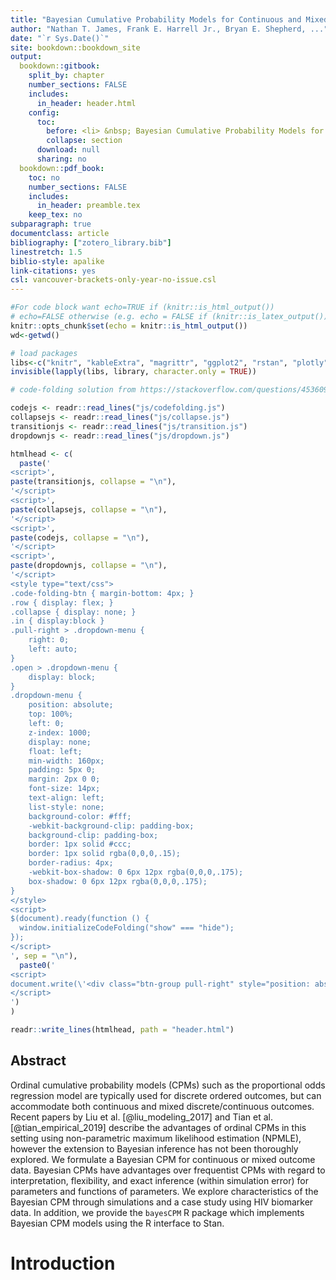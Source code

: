 ```yaml
---
title: "Bayesian Cumulative Probability Models for Continuous and Mixed Outcomes"
author: "Nathan T. James, Frank E. Harrell Jr., Bryan E. Shepherd, ..."
date: "`r Sys.Date()`"
site: bookdown::bookdown_site
output: 
  bookdown::gitbook:
    split_by: chapter
    number_sections: FALSE
    includes:
      in_header: header.html
    config:
      toc:
        before: <li> &nbsp; Bayesian Cumulative Probability Models for Continuous and Mixed Outcomes </li>
        collapse: section
      download: null
      sharing: no    
  bookdown::pdf_book:
    toc: no
    number_sections: FALSE
    includes:
      in_header: preamble.tex
    keep_tex: no
subparagraph: true
documentclass: article 
bibliography: ["zotero_library.bib"]
linestretch: 1.5
biblio-style: apalike
link-citations: yes
csl: vancouver-brackets-only-year-no-issue.csl
---
```


```r
#For code block want echo=TRUE if (knitr::is_html_output())
# echo=FALSE otherwise (e.g. echo = FALSE if (knitr::is_latex_output()))
knitr::opts_chunk$set(echo = knitr::is_html_output())
wd<-getwd()

# load packages
libs<-c("knitr", "kableExtra", "magrittr", "ggplot2", "rstan", "plotly", "bayesplot", "ggExtra")
invisible(lapply(libs, library, character.only = TRUE))
```

```r
# code-folding solution from https://stackoverflow.com/questions/45360998/code-folding-in-bookdown

codejs <- readr::read_lines("js/codefolding.js")
collapsejs <- readr::read_lines("js/collapse.js")
transitionjs <- readr::read_lines("js/transition.js")
dropdownjs <- readr::read_lines("js/dropdown.js")

htmlhead <- c(
  paste('
<script>',
paste(transitionjs, collapse = "\n"),
'</script>
<script>',
paste(collapsejs, collapse = "\n"),
'</script>
<script>',
paste(codejs, collapse = "\n"),
'</script>
<script>',
paste(dropdownjs, collapse = "\n"),
'</script>
<style type="text/css">
.code-folding-btn { margin-bottom: 4px; }
.row { display: flex; }
.collapse { display: none; }
.in { display:block }
.pull-right > .dropdown-menu {
    right: 0;
    left: auto;
}
.open > .dropdown-menu {
    display: block;
}
.dropdown-menu {
    position: absolute;
    top: 100%;
    left: 0;
    z-index: 1000;
    display: none;
    float: left;
    min-width: 160px;
    padding: 5px 0;
    margin: 2px 0 0;
    font-size: 14px;
    text-align: left;
    list-style: none;
    background-color: #fff;
    -webkit-background-clip: padding-box;
    background-clip: padding-box;
    border: 1px solid #ccc;
    border: 1px solid rgba(0,0,0,.15);
    border-radius: 4px;
    -webkit-box-shadow: 0 6px 12px rgba(0,0,0,.175);
    box-shadow: 0 6px 12px rgba(0,0,0,.175);
}
</style>
<script>
$(document).ready(function () {
  window.initializeCodeFolding("show" === "hide");
});
</script>
', sep = "\n"),
  paste0('
<script>
document.write(\'<div class="btn-group pull-right" style="position: absolute; top: 20%; right: 2%; z-index: 200"><button type="button" class="btn btn-default btn-xs dropdown-toggle" data-toggle="dropdown" aria-haspopup="true" aria-expanded="true" data-_extension-text-contrast=""><span>Toggle All Code</span> <span class="caret"></span></button><ul class="dropdown-menu" style="min-width: 70px;"><li><a id="rmd-show-all-code" href="#">Show All</a></li><li><a id="rmd-hide-all-code" href="#">Hide All</a></li></ul></div>\')
</script>
')
)

readr::write_lines(htmlhead, path = "header.html")
```

## Abstract

Ordinal cumulative probability models (CPMs) such as the proportional odds regression model are typically used for discrete ordered outcomes, but can accommodate both continuous and mixed discrete/continuous outcomes.  Recent papers by Liu et al. [@liu_modeling_2017] and Tian et al. [@tian_empirical_2019] describe the advantages of ordinal CPMs in this setting using non-parametric maximum likelihood estimation (NPMLE), however the extension to Bayesian inference has not been thoroughly explored. We formulate a Bayesian CPM for continuous or mixed outcome data. Bayesian CPMs have advantages over frequentist CPMs with regard to interpretation, flexibility<!--/extendability-->, and exact inference (within simulation error) for parameters and functions of parameters<!--when the log-likelihood is not well-approximated by a quadratic function-->. We explore characteristics of the Bayesian CPM through simulations and a case study using HIV biomarker data. In addition, we provide the `bayesCPM` R package which implements Bayesian CPM models using the R interface to Stan.

<!-- comparison to BNP?? -->

# Introduction